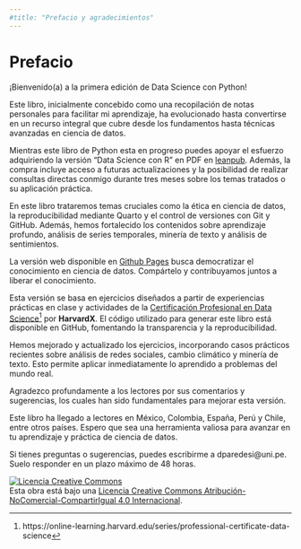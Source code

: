 ```yaml
---
#title: "Prefacio y agradecimientos"
---
```


# Prefacio {.unnumbered}

¡Bienvenido(a) a la primera edición de Data Science con Python!

Este libro, inicialmente concebido como una recopilación de notas personales para facilitar mi aprendizaje, ha evolucionado hasta convertirse en un recurso integral que cubre desde los fundamentos hasta técnicas avanzadas en ciencia de datos.

Mientras este libro de Python esta en progreso puedes apoyar el esfuerzo adquiriendo la versión "Data Science con R" en PDF en [leanpub](https://leanpub.com/dataScienceConR/). Además, la compra incluye acceso a futuras actualizaciones y la posibilidad de realizar consultas directas conmigo durante tres meses sobre los temas tratados o su aplicación práctica.

En este libro trataremos temas cruciales como la ética en ciencia de datos, la reproducibilidad mediante Quarto y el control de versiones con Git y GitHub. Además, hemos fortalecido los contenidos sobre aprendizaje profundo, análisis de series temporales, minería de texto y análisis de sentimientos.

La versión web disponible en [Github Pages](https://dparedesi.github.io/libro-DS-con-Python/) busca democratizar el conocimiento en ciencia de datos. Compártelo y contribuyamos juntos a liberar el conocimiento.

Esta versión se basa en ejercicios diseñados a partir de experiencias prácticas en clase y actividades de la [Certificación Profesional en Data Science](https://online-learning.harvard.edu/series/professional-certificate-data-science)[^1] por **HarvardX**. El código utilizado para generar este libro está disponible en GitHub, fomentando la transparencia y la reproducibilidad.

[^1]: https://online-learning.harvard.edu/series/professional-certificate-data-science

Hemos mejorado y actualizado los ejercicios, incorporando casos prácticos recientes sobre análisis de redes sociales, cambio climático y minería de texto. Esto permite aplicar inmediatamente lo aprendido a problemas del mundo real.

Agradezco profundamente a los lectores por sus comentarios y sugerencias, los cuales han sido fundamentales para mejorar esta versión.

Este libro ha llegado a lectores en México, Colombia, España, Perú y Chile, entre otros países. Espero que sea una herramienta valiosa para avanzar en tu aprendizaje y práctica de ciencia de datos.

Si tienes preguntas o sugerencias, puedes escribirme a dparedesi\@uni.pe. Suelo responder en un plazo máximo de 48 horas.

<a rel="license" href="http://creativecommons.org/licenses/by-nc-sa/4.0/"><img src="https://i.creativecommons.org/l/by-nc-sa/4.0/88x31.png" alt="Licencia Creative Commons" style="border-width:0"/></a><br />Esta obra está bajo una <a rel="license" href="http://creativecommons.org/licenses/by-nc-sa/4.0/">Licencia Creative Commons Atribución-NoComercial-CompartirIgual 4.0 Internacional</a>.
